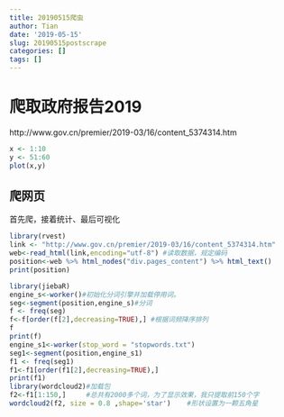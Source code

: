 ```yaml
---
title: 20190515爬虫
author: Tian 
date: '2019-05-15'
slug: 20190515postscrape
categories: []
tags: []
---
```


# 爬取政府报告2019
http://www.gov.cn/premier/2019-03/16/content_5374314.htm

```r
x <- 1:10
y <- 51:60
plot(x,y)

```

## 爬网页
首先爬，接着统计、最后可视化

```r
library(rvest)
link <- "http://www.gov.cn/premier/2019-03/16/content_5374314.htm"
web<-read_html(link,encoding="utf-8") #读取数据，规定编码
position<-web %>% html_nodes("div.pages_content") %>% html_text()
print(position)

library(jiebaR)
engine_s<-worker()#初始化分词引擎并加载停用词。
seg<-segment(position,engine_s)#分词
f <- freq(seg)
f<-f[order(f[2],decreasing=TRUE),] #根据词频降序排列
f
print(f)
engine_s1<-worker(stop_word = "stopwords.txt")
seg1<-segment(position,engine_s1)
f1 <- freq(seg1)
f1<-f1[order(f1[2],decreasing=TRUE),]
print(f1)
library(wordcloud2)#加载包
f2<-f1[1:150,]     #总共有2000多个词，为了显示效果，我只提取前150个字
wordcloud2(f2, size = 0.8 ,shape='star')    #形状设置为一颗五角星
```


